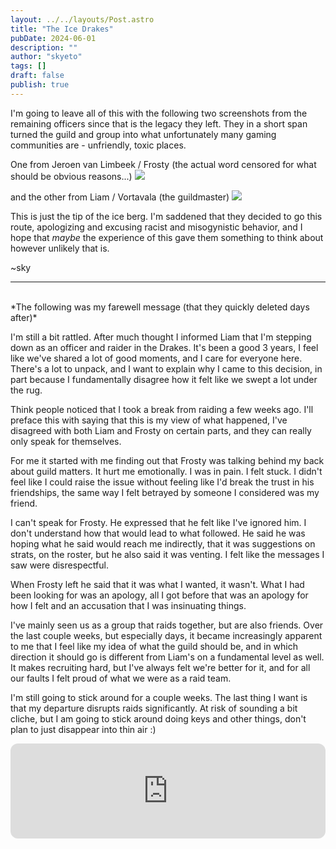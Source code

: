 ```yaml
---
layout: ../../layouts/Post.astro
title: "The Ice Drakes"
pubDate: 2024-06-01
description: ""
author: "skyeto"
tags: []
draft: false
publish: true
---
```



I'm going to leave all of this with the following two screenshots from the remaining officers since that is the legacy they left. They in a short span turned the guild and group into what unfortunately many gaming communities are - unfriendly, toxic places.

One from Jeroen van Limbeek / Frosty (the actual word censored for what should be obvious reasons...)
<img src="https://skyeto-blog-static.b-cdn.net/p/icedrakes/jeroen.png"/>

and the other from Liam / Vortavala (the guildmaster)
<img src="https://skyeto-blog-static.b-cdn.net/p/icedrakes/liam.png"/>

This is just the tip of the ice berg. I'm saddened that they decided to go this route, apologizing and excusing racist and misogynistic behavior, and I hope that *maybe* the experience of this gave them something to think about however unlikely that is.

~sky

---
<br/>
*The following was my farewell message (that they quickly deleted days after)*

I'm still a bit rattled. After much thought I informed Liam that I'm stepping down as an officer and raider in the Drakes. It's been a good 3 years, I feel like we've shared a lot of good moments, and I care for everyone here. There's a lot to unpack, and I want to explain why I came to this decision, in part because I fundamentally disagree how it felt like we swept a lot under the rug.

Think people noticed that I took a break from raiding a few weeks ago. I'll preface this with saying that this is my view of what happened, I've disagreed with both Liam and Frosty on certain parts, and they can really only speak for themselves. 

For me it started with me finding out that Frosty was talking behind my back about guild matters. It hurt me emotionally. I was in pain. I felt stuck. I didn't feel like I could raise the issue without feeling like I'd break the trust in his friendships, the same way I felt betrayed by someone I considered was my friend.

I can't speak for Frosty. He expressed that he felt like I've ignored him. I don't understand how that would lead to what followed. He said he was hoping what he said would reach me indirectly, that it was suggestions on strats, on the roster, but he also said it was venting. I felt like the messages I saw were disrespectful.

When Frosty left he said that it was what I wanted, it wasn't. What I had been looking for was an apology, all I got before that was an apology for how I felt and an accusation that I was insinuating things.    

I've mainly seen us as a group that raids together, but are also friends. Over the last couple weeks, but especially days, it became increasingly apparent to me that I feel like my idea of what the guild should be, and in which direction it should go is different from Liam's on a fundamental level as well. It makes recruiting hard, but I've always felt we're better for it, and for all our faults I felt proud of what we were as a raid team.

I'm still going to stick around for a couple weeks. The last thing I want is that my departure disrupts raids significantly. At risk of sounding a bit cliche, but I am going to stick around doing keys and other things, don't plan to just disappear into thin air :)

<DNT client:only="react" source="Spotify"><iframe style="border-radius:12px" src="https://open.spotify.com/embed/track/7pKfPomDEeI4TPT6EOYjn9?utm_source=generator" width="100%" height="152" frameBorder="0" allowfullscreen="" allow="autoplay; clipboard-write; encrypted-media; fullscreen; picture-in-picture" loading="lazy"></iframe></DNT>

